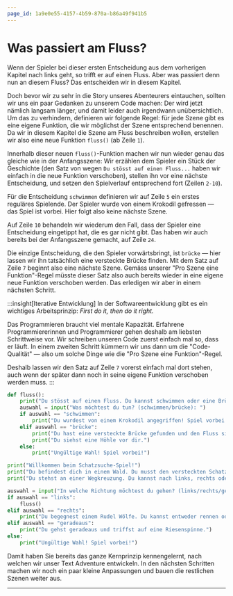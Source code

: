 ```yaml
---
page_id: 1a9e0e55-4157-4b59-870a-b86a49f941b5
---
```


# Was passiert am Fluss?

Wenn der Spieler bei dieser ersten Entscheidung aus dem vorherigen Kapitel nach links geht, so trifft er auf einen Fluss. Aber was passiert denn nun an diesem Fluss? Das entscheiden wir in diesem Kapitel.

Doch bevor wir zu sehr in die Story unseres Abenteurers eintauchen, sollten wir uns ein paar Gedanken zu unserem Code machen: Der wird jetzt nämlich langsam länger, und damit leider auch irgendwann unübersichtlich. Um das zu verhindern, definieren wir folgende Regel: für jede Szene gibt es eine eigene Funktion, die wir möglichst der Szene entsprechend benennen. Da wir in diesem Kapitel die Szene am Fluss beschreiben wollen, erstellen wir also eine neue Funktion `fluss()` (ab Zeile `1`).

Innerhalb dieser neuen `fluss()`-Funktion machen wir nun wieder genau das gleiche wie in der Anfangsszene: Wir erzählen dem Spieler ein Stück der Geschichte (den Satz von wegen `Du stösst auf einen Fluss...` haben wir einfach in die neue Funktion verschoben), stellen ihn vor eine nächste Entscheidung, und setzen den Spielverlauf entsprechend fort (Zeilen `2-10`).

Für die Entscheidung `schwimmen` definieren wir auf Zeile `5` ein erstes reguläres Spielende. Der Spieler wurde von einem Krokodil gefressen — das Spiel ist vorbei. Hier folgt also keine nächste Szene.

Auf Zeile `10` behandeln wir wiederum den Fall, dass der Spieler eine Entscheidung eingetippt hat, die es gar nicht gibt. Das haben wir auch bereits bei der Anfangsszene gemacht, auf Zeile `24`.

Die einzige Entscheidung, die den Spieler vorwärtsbringt, ist `brücke` — hier lassen wir ihn tatsächlich eine versteckte Brücke finden. Mit dem Satz auf Zeile `7` beginnt also eine nächste Szene. Gemäss unserer "Pro Szene eine Funktion"-Regel müsste dieser Satz also auch bereits wieder in eine eigene neue Funktion verschoben werden. Das erledigen wir aber in einem nächsten Schritt.

:::insight[Iterative Entwicklung] In der Softwareentwicklung gibt es ein wichtiges Arbeitsprinzip: _First do it, then do it right._

Das Programmieren braucht viel mentale Kapazität. Erfahrene Programmiererinnen und Programmierer gehen deshalb am liebsten Schrittweise vor. Wir schreiben unseren Code zuerst einfach mal so, dass er läuft. In einem zweiten Schritt kümmern wir uns dann um die "Code-Qualität" — also um solche Dinge wie die "Pro Szene eine Funktion"-Regel.

Deshalb lassen wir den Satz auf Zeile `7` vorerst einfach mal dort stehen, auch wenn der später dann noch in seine eigene Funktion verschoben werden muss. :::

```python showLineNumbers {1-10,18}
def fluss():
    print("Du stösst auf einen Fluss. Du kannst schwimmen oder eine Brücke suchen.")
    auswahl = input("Was möchtest du tun? (schwimmen/brücke): ")
    if auswahl == "schwimmen":
        print("Du wurdest von einem Krokodil angegriffen! Spiel vorbei!")
    elif auswahl == "brücke":
        print("Du hast eine versteckte Brücke gefunden und den Fluss sicher überquert.")
        print("Du siehst eine Höhle vor dir.")
    else:
        print("Ungültige Wahl! Spiel vorbei!")

print("Willkommen beim Schatzsuche-Spiel!")
print("Du befindest dich in einem Wald. Du musst den versteckten Schatz finden.")
print("Du stehst an einer Wegkreuzung. Du kannst nach links, rechts oder geradeaus gehen.")

auswahl = input("In welche Richtung möchtest du gehen? (links/rechts/geradeaus): ")
if auswahl == "links":
    fluss()
elif auswahl == "rechts":
    print("Du begegnest einem Rudel Wölfe. Du kannst entweder rennen oder versuchen, sie zu zähmen.")
elif auswahl == "geradeaus":
    print("Du gehst geradeaus und triffst auf eine Riesenspinne.")
else:
    print("Ungültige Wahl! Spiel vorbei!")
```

Damit haben Sie bereits das ganze Kernprinzip kennengelernt, nach welchen wir unser Text Adventure entwickeln. In den nächsten Schritten machen wir noch ein paar kleine Anpassungen und bauen die restlichen Szenen weiter aus.

---
